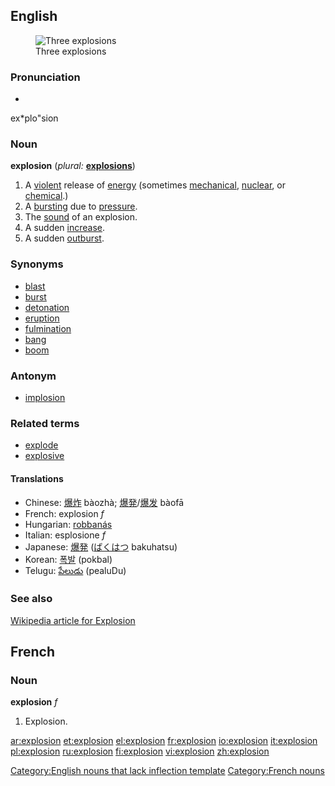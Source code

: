 ==English==
[[Image:Explosions.jpg|thumb|Three explosions]]
===Pronunciation===
*{{audio|en-us-explosion.ogg|Audio (US)}}
ex*plo"sion

===Noun===
'''explosion'''  (''plural:'' '''[[explosions]]''')
# A [[violent]] release of [[energy]] (sometimes [[mechanical]], [[nuclear]], or [[chemical]].)
# A [[burst]]ing due to [[pressure]].
# The [[sound]] of an explosion.
# A sudden [[increase]].
# A sudden [[outburst]].

===Synonyms===
* [[blast]]
* [[burst]]
* [[detonation]]
* [[eruption]]
* [[fulmination]]
* [[bang]]
* [[boom]]

===Antonym===
* [[implosion]]

===Related terms===
* [[explode]]
* [[explosive]]

====Translations====
*Chinese: [[爆炸]] bàozhà; [[爆発]]/[[爆发]] bàofā
*French: explosion ''f''
*Hungarian: [[robbanás]]
*Italian: esplosione ''f''
*Japanese: [[爆発]] ([[ばくはつ]] bakuhatsu)
*Korean: [[폭발]] (pokbal)
*Telugu: [[పేలుడు]] (pealuDu)

===See also===
[http://en.wikipedia.org/wiki/Explosion Wikipedia article for Explosion]

==French==
===Noun===
'''explosion''' ''f''
#Explosion.

[[Category:English nouns that lack inflection template]]
[[Category:French nouns]]

[[ar:explosion]]
[[et:explosion]]
[[el:explosion]]
[[fr:explosion]]
[[io:explosion]]
[[it:explosion]]
[[pl:explosion]]
[[ru:explosion]]
[[fi:explosion]]
[[vi:explosion]]
[[zh:explosion]]